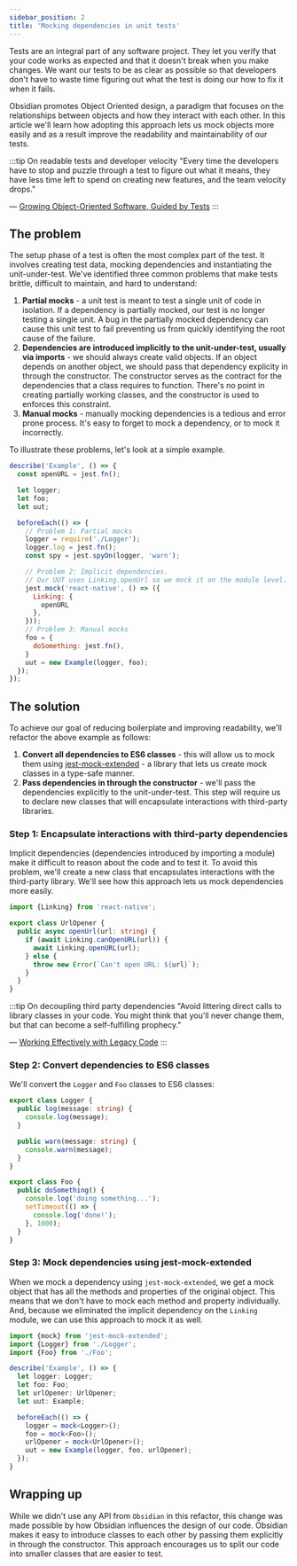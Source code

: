 ```yaml
---
sidebar_position: 2
title: 'Mocking dependencies in unit tests'
---
```


Tests are an integral part of any software project. They let you verify that your code works as expected and that it doesn't break when you make changes. We want our tests to be as clear as possible so that developers don't have to waste time figuring out what the test is doing our how to fix it when it fails.

Obsidian promotes Object Oriented design, a paradigm that focuses on the relationships between objects and how they interact with each other. In this article we'll learn how adopting this approach lets us mock objects more easily and as a result improve the readability and maintainability of our tests.

:::tip On readable tests and developer velocity
"Every time the developers have to stop and puzzle through a test to figure out what it means, they have less time left to spend on creating new features, and the team velocity drops."

— [Growing Object-Oriented Software, Guided by Tests](https://www.amazon.com/Growing-Object-Oriented-Software-Guided-Tests/dp/0321503627)
:::

## The problem
The setup phase of a test is often the most complex part of the test. It involves creating test data, mocking dependencies and instantiating the unit-under-test. We've identified three common problems that make tests brittle, difficult to maintain, and hard to understand:
1. **Partial mocks** - a unit test is meant to test a single unit of code in isolation. If a dependency is partially mocked, our test is no longer testing a single unit. A bug in the partially mocked dependency can cause this unit test to fail preventing us from quickly identifying the root cause of the failure.
2. **Dependencies are introduced implicitly to the unit-under-test, usually via imports** - we should always create valid objects. If an object depends on another object, we should pass that dependency explicity in through the constructor. The constructor serves as the contract for the dependencies that a class requires to function. There's no point in creating partially working classes, and the constructor is used to enforces this constraint.
3. **Manual mocks** - manually mocking dependencies is a tedious and error prone process. It's easy to forget to mock a dependency, or to mock it incorrectly.

To illustrate these problems, let's look at a simple example.

```js showLineNumbers
describe('Example', () => {
  const openURL = jest.fn();

  let logger;
  let foo;
  let uut;

  beforeEach(() => {
    // Problem 1: Partial mocks
    logger = require('./Logger');
    logger.log = jest.fn();
    const spy = jest.spyOn(logger, 'warn');

    // Problem 2: Implicit dependencies.
    // Our UUT uses Linking.openUrl so we mock it on the module level.
    jest.mock('react-native', () => ({
      Linking: {
        openURL  
      },
    }));
    // Problem 3: Manual mocks
    foo = {
      doSomething: jest.fn(),
    }
    uut = new Example(logger, foo);
  });
});
```

## The solution
To achieve our goal of reducing boilerplate and improving readability, we'll refactor the above example as follows:
1. **Convert all dependencies to ES6 classes** - this will allow us to mock them using [jest-mock-extended](https://github.com/marchaos/jest-mock-extended) - a library that lets us create mock classes in a type-safe manner.
2. **Pass dependencies in through the constructor** - we'll pass the dependencies explicitly to the unit-under-test. This step will require us to declare new classes that will encapsulate interactions with third-party libraries.

<!-- In Object Oriented design, logic is encapsulated in classes that are introduced (injected) to one another in through the constructor.  -->
<!-- This approach lets us use modern mocking techniques that require less boilerplate and are easier to reason about. -->
<!-- To achieve our goal, we'll do two things:
First, 
First, refactor our code to use dependency injection. 


To achieve our goal, we'll use an open-source library called [jest-mock-extended](https://github.com/marchaos/jest-mock-extended) which provides a `mock` function that creates a mock object with all the methods and properties of the original object. This means that we don't have to mock each method and property individually. -->

### Step 1: Encapsulate interactions with third-party dependencies
Implicit dependencies (dependencies introduced by importing a module) make it difficult to reason about the code and to test it. To avoid this problem, we'll create a new class that encapsulates interactions with the third-party library. We'll see how this approach lets us mock dependencies more easily.

```ts title="Encapsulating the Linking module in a new class responsible for opening URLs"
import {Linking} from 'react-native';

export class UrlOpener {
  public async openUrl(url: string) {
    if (await Linking.canOpenURL(url)) {
      await Linking.openURL(url);
    } else {
      throw new Error(`Can't open URL: ${url}`);
    }
  }
}
```

:::tip On decoupling third party dependencies
"Avoid littering direct calls to library classes in your code. You might think that you'll never change them, but that can become a self-fulfilling prophecy."

— [Working Effectively with Legacy Code](https://www.amazon.com/Working-Effectively-Legacy-Michael-Feathers/dp/0131177052)
:::

### Step 2: Convert dependencies to ES6 classes
We'll convert the `Logger` and `Foo` classes to ES6 classes:

```ts title="Logger.ts"
export class Logger {
  public log(message: string) {
    console.log(message);
  }

  public warn(message: string) {
    console.warn(message);
  }
}
```

```ts title="Foo.ts"
export class Foo {
  public doSomething() {
    console.log('doing something...');
    setTimeout(() => {
      console.log('done!');
    }, 1000);
  }
}
```

### Step 3: Mock dependencies using jest-mock-extended
When we mock a dependency using `jest-mock-extended`, we get a mock object that has all the methods and properties of the original object. This means that we don't have to mock each method and property individually. And, because we eliminated the implicit dependency on the `Linking` module, we can use this approach to mock it as well.

```ts showLineNumbers
import {mock} from 'jest-mock-extended';
import {Logger} from './Logger';
import {Foo} from './Foo';

describe('Example', () => {
  let logger: Logger;
  let foo: Foo;
  let urlOpener: UrlOpener;
  let uut: Example;

  beforeEach(() => {
    logger = mock<Logger>();
    foo = mock<Foo>();
    urlOpener = mock<UrlOpener>();
    uut = new Example(logger, foo, urlOpener);
  });
}
```

## Wrapping up
While we didn't use any API from `Obsidian` in this refactor, this change was made possible by how Obsidian influences the design of our code. Obsidian makes it easy to introduce classes to each other by passing them explicitly in through the constructor. This approach encourages us to split our code into smaller classes that are easier to test.
